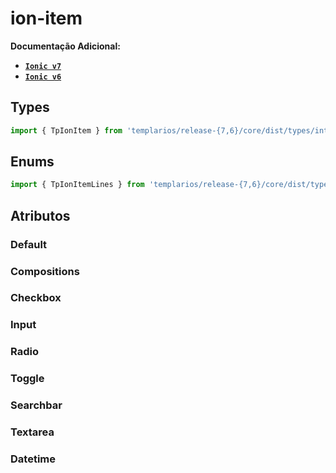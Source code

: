 
<Meta of={itemStories} />

# ion-item

**Documentação Adicional:**

- **[`Ionic v7`](https://ionicframework.com/docs/api/item)**
- **[`Ionic v6`](https://ionicframework.com/docs/v6/api/item)**

## Types

```ts
import { TpIonItem } from 'templarios/release-{7,6}/core/dist/types/interfaces';
```

## Enums

```ts
import { TpIonItemLines } from 'templarios/release-{7,6}/core/dist/types/interfaces';
```

## Atributos

### Default

<Canvas of={itemStories.Default} />
<Controls of={itemStories.Default} />

### Compositions

### Checkbox

<Canvas of={checkboxStories.Checkbox} />
<Controls of={checkboxStories.Checkbox} />

### Input

<Canvas of={inputStories.Input} />
<Controls of={inputStories.Input} />

### Radio

<Canvas of={radioStories.Radio} />
<Controls of={radioStories.Radio} />

### Toggle

<Canvas of={toggleStories.Toggle} />
<Controls of={toggleStories.Toggle} />

### Searchbar

<Canvas of={searchbarStories.Searchbar} />
<Controls of={searchbarStories.Searchbar} />

### Textarea

<Canvas of={textareaStories.Textarea} />
<Controls of={textareaStories.Textarea} />

### Datetime

<Canvas of={datetimeStories.Datetime} />
<Controls of={datetimeStories.Datetime} />
